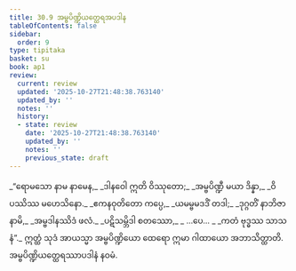 ```yaml
---
title: 30.9 အမ္ဗပိဏ္ဍိယတ္ထေရအပဒါန
tableOfContents: false
sidebar:
  order: 9
type: tipitaka
basket: su
book: ap1
review:
  current: review
  updated: '2025-10-27T21:48:38.763140'
  updated_by: ''
  notes: ''
  history:
  - state: review
    date: '2025-10-27T21:48:38.763140'
    updated_by: ''
    notes: ''
    previous_state: draft
---
```



<ReviewStatus review={frontmatter.review} showDetails={true} />

<HypothesisAnnotation frontmatter={frontmatter} />

<DynamicBreadcrumb />

<Division number="40" book="ap1" e="ch" v="20" p="280">

<Paragraph number="3413" type="verses" book="ap1">
_“ရောမသော နာမ နာမေန,_  
_ဒါနဝေါ ဣတိ ဝိဿုတော;_  
_အမ္ဗပိဏ္ဍီ မယာ ဒိန္နာ,_  
_ဝိပဿိဿ မဟေသိနော._  

</Paragraph>

</Division>
<Division number="41" book="ap1" e="ch" v="20" p="280">

<Paragraph number="3414" type="verses" book="ap1">
_ဧကနဝုတိတော ကပ္ပေ,_  
_ယမမ္ဗမဒဒိံ တဒါ;_  
_ဒုဂ္ဂတိံ နာဘိဇာနာမိ,_  
_အမ္ဗဒါနဿိဒံ ဖလံ._  

</Paragraph>

</Division>
<Division number="42" book="ap1" e="ch" v="20" p="280">

<Paragraph number="3415" type="verses" book="ap1">
_ပဋိသမ္ဘိဒါ စတဿော,_  
_ …ပေ… _  
_ကတံ ဗုဒ္ဓဿ သာသနံ”._  

</Paragraph>

<Paragraph number="3416" book="ap1">
ဣတ္ထံ သုဒံ အာယသ္မာ အမ္ဗပိဏ္ဍိယော ထေရော ဣမာ ဂါထာယော အဘာသိတ္ထာတိ.

</Paragraph>
</Division>

<Paragraph number="3417" type="center" book="ap1">
အမ္ဗပိဏ္ဍိယတ္ထေရဿာပဒါနံ နဝမံ.
</Paragraph>
